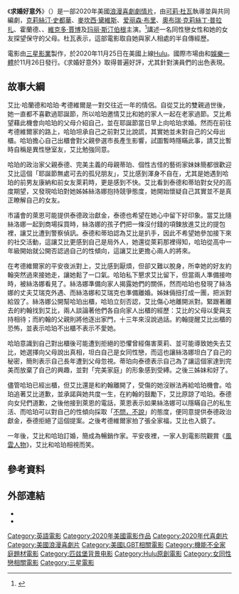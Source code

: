 {{Refimprove|time=2021-03-28T11:32:09+00:00}}
{{noteTA
|G1=Movie
|G2=Show
|G3=PP
}}
《'''求婚好意外'''》（{{lang-en|''Happiest Season''}}）是一部2020年美國[[爱情片|浪漫]][[喜劇片|喜劇]][[劇情片|劇情片]]，由[[可莉·杜瓦|可莉·杜瓦]]執導並與{{le|瑪莉·霍蘭德|Mary Holland}}共同編劇，[[克莉絲汀·史都華|克莉絲汀·史都華]]、[[麥坎西·黛維斯|麥坎西·黛維斯]]、[[爱丽森·布里|爱丽森·布里]]、[[奧布瑞·克莉絲丁·普拉扎|奧布瑞·克莉絲丁·普拉扎]]、霍蘭德、{{le|丹·李維 (加拿大演員)|Dan Levy (Canadian actor)|丹·李維}}、[[維克多·賈博|維克多·賈博]]及[[玛丽·斯汀伯根|玛丽·斯汀伯根]]主演。<ref>{{cite web|url=https://movies.yahoo.com.tw/movieinfo_main.html/id=10796|title=求婚好意外|work=Yahoo奇摩電影|accessdate=2021-03-28|archive-date=2021-01-28|archive-url=https://web.archive.org/web/20210128111044/https://movies.yahoo.com.tw/movieinfo_main.html/id=10796|dead-url=no}}</ref>講述一名同性戀女性和她的女友探望保守的父母。杜瓦表示，這部電影取自她與家人相處的半自傳經歷。

電影由[[三星影業|三星影業]]製作，於2020年11月25日在美國上線[[Hulu|Hulu]]。國際市場由{{le|索尼影視影業集團|Sony Pictures Motion Picture Group|索尼影視國際發行}}和[[娛樂一體|娛樂一體]]於11月26日發行。《求婚好意外》取得普遍好評，尤其針對演員們的出色表現。

== 故事大綱 ==
艾比·哈蘭德和哈珀·考德維爾是一對交往近一年的情侶。自從艾比的雙親過世後，她一直都不喜歡過耶誕節，所以哈珀邀情艾比和她的家人一起在老家過節。艾比希望藉此機會向哈珀的父母介紹自己，並在耶誕節當日早上向哈珀求婚。然而在前往考德維爾家的路上，哈珀坦承自己之前對艾比說謊，其實她並未對自己的父母出櫃。哈珀擔心自己出櫃會對父親參選市長產生影響，試圖暫時隱瞞此事，請艾比暫時自稱是異性戀室友，艾比勉強同意。

哈珀的政治家父親泰德、完美主義的母親蒂珀、個性古怪的藝術家妹妹簡都很歡迎艾比這個「耶誕節無處可去的孤兒朋友」，艾比感到渾身不自在，尤其是她遇到哈珀的前男友康納和前女友萊莉時，更是感到不快。艾比看到泰德和蒂珀對女兒的高度期望，又發現哈珀對她姊姊絲洛娜抱持競爭態度，她開始懷疑自己其實並不是真正瞭解自己的女友。

市議會的萊恩可能提供泰德政治獻金，泰德也希望在她心中留下好印象。當艾比隨絲洛娜一起到商場採買時，絲洛娜的孩子們把一條沒付錢的項鍊放進艾比的提包裡，讓艾比遭到警察偵訊。泰德和蒂珀認為艾比是扒手，因此不希望她參加接下來的社交活動，這讓艾比更感到自己是局外人，她還從萊莉那裡得知，哈珀從高中一年級開始就公開否認過自己的性傾向，這讓艾比更擔心兩人的將來。

在考德維爾家的平安夜派對上，艾比感到厭煩，但卻又難以脫身，所幸她的好友約翰突然過來接她走，讓她鬆了一口氣。哈珀私下懇求艾比留下，但當兩人準備接吻時，被絲洛娜看見了。絲洛娜準備向家人揭露她們的關係，然而哈珀也發現了絲洛娜的丈夫艾瑞克外遇、而絲洛娜和艾瑞克也準備離婚。姊妹倆扭打成一團，把派對給毀了。絲洛娜公開幫哈珀出櫃，哈珀立刻否認，艾比傷心地離開派對。緊跟著離去的約翰找到艾比，兩人談論著他們各自向家人出櫃的經歷：艾比的父母以愛與支持相待；而約翰的父親則將他逐出家門，十三年來沒說過話。約翰提醒艾比出櫃的恐怖，並表示哈珀不出櫃不表示不愛她。

哈珀意識到自己對出櫃後可能遭到拒絕的恐懼曾經傷害萊莉、並可能導致她失去艾比，她選擇向父母說出真相，坦白自己是女同性戀，而這也讓絲洛娜坦白了自己的秘密，簡則表示自己長年遭到父母忽視。蒂珀向泰德表示自己為了讓這個家達到完美而放棄了自己的興趣，並對「完美家庭」的形象感到受縛。之後三姊妹和好了。

儘管哈珀已經出櫃，但艾比還是和約翰離開了，受傷的她沒辦法再給哈珀機會。哈珀追著艾比道歉，並承諾與她共度一生，在約翰的鼓勵下，艾比原諒了哈珀。泰德向女兒們道歉，之後他接到萊恩的電話，萊恩表示如果絲洛娜可以隱瞞自己的私生活、而哈珀可以對自己的性傾向採取「[[不問，不說|不問，不說]]」的態度，便同意提供泰德政治獻金，泰德拒絕了這個提案。之後考德維爾家拍了張全家福，艾比也入鏡了。

一年後，艾比和哈珀訂婚，簡成為暢銷作家。平安夜裡，一家人到電影院觀賞《[[風雲人物_(電影)|風雲人物]]》，艾比和哈珀相視而笑。

== 參考資料 ==
{{reflist|30em}}

== 外部連結 ==
* {{IMDb title|tt8522006}}
* {{Mojo title|happiestseason}}

{{DEFAULTSORT:Happiest Season}}
[[Category:英語電影|Category:英語電影]]
[[Category:2020年美國電影作品|Category:2020年美國電影作品]]
[[Category:2020年代喜劇片|Category:2020年代喜劇片]]
[[Category:美國浪漫喜劇片|Category:美國浪漫喜劇片]]
[[Category:美國LGBT相關電影|Category:美國LGBT相關電影]]
[[Category:機能不全家庭題材電影|Category:機能不全家庭題材電影]]
[[Category:匹兹堡背景电影|Category:匹兹堡背景电影]]
[[Category:Hulu原創電影|Category:Hulu原創電影]]
[[Category:女同性戀相關電影|Category:女同性戀相關電影]]
[[Category:三星電影|Category:三星電影]]